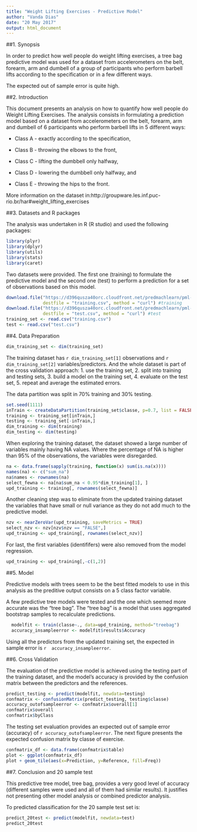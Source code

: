 ```yaml
---
title: "Weight Lifting Exercises - Predictive Model"
author: "Vanda Dias"
date: "20 May 2017"
output: html_document
---
```


##1. Synopsis

In order to predict how well people do weight lifting exercises, a tree bag predictive model was used for a dataset from accelerometers on the belt, forearm, arm and dumbell of a group of participants who perform barbell lifts according to the specification or in a few different ways.

The expected out of sample error is quite high.


##2. Introduction

This document presents an analysis on how to quantify how well people do Weight Lifting Exercises.
The analysis consists in formulating a prediction model based on a dataset from accelerometers on the belt, forearm, arm and dumbell of 6 participants who perform barbell lifts in 5 different ways:

- Class A - exactly according to the specification,

- Class B - throwing the elbows to the front,

- Class C - lifting the dumbbell only halfway,

- Class D - lowering the dumbbell only halfway, and

- Class E - throwing the hips to the front.


More information on the dataset in:http://groupware.les.inf.puc-rio.br/har#weight_lifting_exercises


##3. Datasets and R packages

The analysis was undertaken in R (R studio) and used the following packages:

```r
library(plyr)
library(dplyr)
library(utils)
library(stats)
library(caret)
```

Two datasets were provided. The first one (training) to formulate the predictive model and the second one (test) to perform a prediction for a set of observations based on this model.

```r
download.file("https://d396qusza40orc.cloudfront.net/predmachlearn/pml-training.csv",
              destfile = "training.csv", method = "curl") #training
download.file("https://d396qusza40orc.cloudfront.net/predmachlearn/pml-testing.csv",
              destfile = "test.csv", method = "curl") #test
training_set <- read.csv("training.csv")
test <- read.csv("test.csv")
```


##4. Data Preparation

```r
dim_training_set <- dim(training_set)
```

The training dataset has `r dim_training_set[1]` observations and `r dim_training_set[2]` variables/predictors. And the whole dataset is part of the cross validation approach:
1. use the training set,
2. split into training and testing sets,
3. build a model on the training set,
4. evaluate on the test set,
5. repeat and average the estimated errors.

The data partition was split in 70% training and 30% testing.

```r
set.seed(1111)
inTrain <- createDataPartition(training_set$classe, p=0.7, list = FALSE)
training <- training_set[inTrain,]
testing <- training_set[-inTrain,]
dim_training <- dim(training)
dim_testing <- dim(testing)
```

When exploring the training dataset, the dataset showed a large number of variables mainly having NA values. Where the percentage of NA is higher than 95% of the observations, the variables were disregarded.

```r
na <- data.frame(sapply(training, function(x) sum(is.na(x))))
names(na) <- c("sum_na")
na$names <- rownames(na)
select_fewna <- na[na$sum_na < 0.95*dim_training[1], ]
upd_training <- training[, rownames(select_fewna)]
```

Another cleaning step was to eliminate from the updated training dataset the variables that have small or null variance as they do not add much to the predictive model.

```r
nzv <- nearZeroVar(upd_training, saveMetrics = TRUE)
select_nzv <- nzv[nzv$nzv == "FALSE",]
upd_training <- upd_training[, rownames(select_nzv)]
```

For last, the first variables (identififers) were also removed from the model regression.
```r
upd_training <- upd_training[,-c(1,2)]
```


##5. Model

Predictive models with trees seem to be the best fitted models to use in this analysis as the preditive output consists on a 5 class factor variable.

A few predictive tree models were tested and the one which seemed more accurate was the "tree bag". The "tree bag" is a model that uses aggregated bootstrap samples to recalculate predictions.

```r
  modelfit <- train(classe~., data=upd_training, method="treebag")
  accuracy_insampleerror <- modelfit$results$Accuracy
```

Using all the predictors from the updated training set, the expected in sample error is `r  accuracy_insampleerror`.


##6. Cross Validation

The evaluation of the predictive model is achieved using the testing part of the training dataset, and the model's accuracy is provided by the confusion matrix between the predictors and the references.

```r
predict_testing <- predict(modelfit, newdata=testing)
confmatrix <- confusionMatrix(predict_testing, testing$classe)
accuracy_outofsampleerror <- confmatrix$overall[1]
confmatrix$overall
confmatrix$byClass
```

The testing set evaluation provides an expected out of sample error (accuracy) of `r accuracy_outofsampleerror`. The next figure presents the expected confusion matrix by classe of exercise.

```r
confmatrix_df <- data.frame(confmatrix$table)
plot <- ggplot(confmatrix_df)
plot + geom_tile(aes(x=Prediction, y=Reference, fill=Freq))
```


##7. Conclusion and 20 sample test

This predictive tree model, tree bag, provides a very good level of accuracy (different samples were used and all of them had similar results). It justifies not presenting other model analysis or combined predictor analysis.

To predicted classification for the 20 sample test set is:
```r
predict_20test <- predict(modelfit, newdata=test)
predict_20test
```

